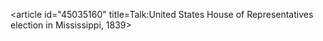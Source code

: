 <article id="45035160" title=Talk:United States House of Representatives election in Mississippi, 1839>
	<talkpage id="45035160" title="Talk:United States House of Representatives election in Mississippi, 1839">
{{WikiProject United States|MS=Yes}}
	</talkpage>
</article>